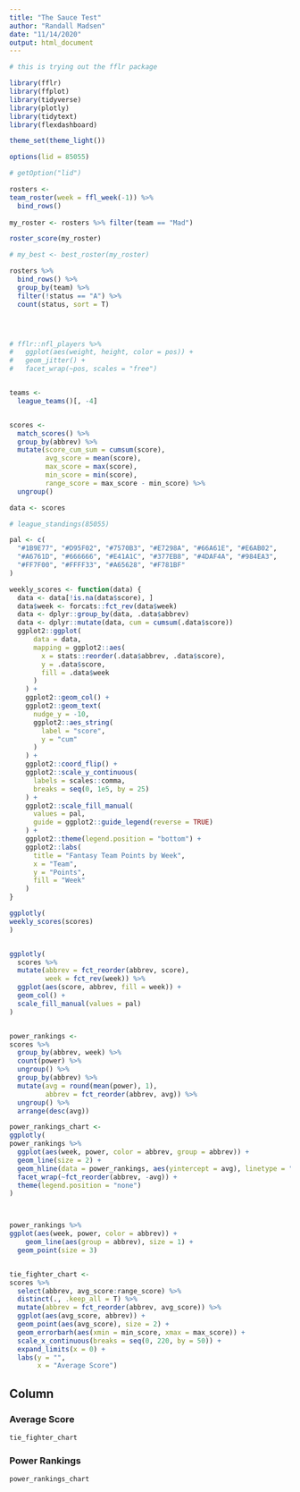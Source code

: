 ---
title: "The Sauce Test"
author: "Randall Madsen"
date: "11/14/2020"
output: html_document
---



```{r message=FALSE, warning=FALSE, include=FALSE, paged.print=FALSE}
# this is trying out the fflr package

library(fflr)
library(ffplot)
library(tidyverse)
library(plotly)
library(tidytext)
library(flexdashboard)

theme_set(theme_light())

options(lid = 85055)

# getOption("lid")
```


```{r message=FALSE, warning=FALSE, include=FALSE, paged.print=FALSE}
rosters <- 
team_roster(week = ffl_week(-1)) %>%
  bind_rows()
  
my_roster <- rosters %>% filter(team == "Mad")

roster_score(my_roster)

# my_best <- best_roster(my_roster)

rosters %>% 
  bind_rows() %>% 
  group_by(team) %>% 
  filter(!status == "A") %>% 
  count(status, sort = T) 




# fflr::nfl_players %>% 
#   ggplot(aes(weight, height, color = pos)) +
#   geom_jitter() +
#   facet_wrap(~pos, scales = "free")


teams <- 
  league_teams()[, -4]


scores <- 
  match_scores() %>% 
  group_by(abbrev) %>% 
  mutate(score_cum_sum = cumsum(score),
         avg_score = mean(score),
         max_score = max(score),
         min_score = min(score),
         range_score = max_score - min_score) %>% 
  ungroup()

data <- scores

# league_standings(85055)

pal <- c(
  "#1B9E77", "#D95F02", "#7570B3", "#E7298A", "#66A61E", "#E6AB02",
  "#A6761D", "#666666", "#E41A1C", "#377EB8", "#4DAF4A", "#984EA3",
  "#FF7F00", "#FFFF33", "#A65628", "#F781BF"
)

weekly_scores <- function(data) {
  data <- data[!is.na(data$score), ]
  data$week <- forcats::fct_rev(data$week)
  data <- dplyr::group_by(data, .data$abbrev)
  data <- dplyr::mutate(data, cum = cumsum(.data$score))
  ggplot2::ggplot(
      data = data,
      mapping = ggplot2::aes(
        x = stats::reorder(.data$abbrev, .data$score),
        y = .data$score,
        fill = .data$week
      )
    ) +
    ggplot2::geom_col() +
    ggplot2::geom_text(
      nudge_y = -10,
      ggplot2::aes_string(
        label = "score",
        y = "cum"
      )
    ) +
    ggplot2::coord_flip() +
    ggplot2::scale_y_continuous(
      labels = scales::comma,
      breaks = seq(0, 1e5, by = 25)
    ) +
    ggplot2::scale_fill_manual(
      values = pal,
      guide = ggplot2::guide_legend(reverse = TRUE)
    ) +
    ggplot2::theme(legend.position = "bottom") +
    ggplot2::labs(
      title = "Fantasy Team Points by Week",
      x = "Team",
      y = "Points",
      fill = "Week"
    )
}

ggplotly(
weekly_scores(scores)
)


ggplotly(
  scores %>% 
  mutate(abbrev = fct_reorder(abbrev, score),
         week = fct_rev(week)) %>% 
  ggplot(aes(score, abbrev, fill = week)) +
  geom_col() +
  scale_fill_manual(values = pal)
)


power_rankings <- 
scores %>% 
  group_by(abbrev, week) %>% 
  count(power) %>% 
  ungroup() %>% 
  group_by(abbrev) %>% 
  mutate(avg = round(mean(power), 1),
         abbrev = fct_reorder(abbrev, avg)) %>% 
  ungroup() %>% 
  arrange(desc(avg))

power_rankings_chart <- 
ggplotly(
power_rankings %>% 
  ggplot(aes(week, power, color = abbrev, group = abbrev)) +
  geom_line(size = 2) +
  geom_hline(data = power_rankings, aes(yintercept = avg), linetype = "dashed") +
  facet_wrap(~fct_reorder(abbrev, -avg)) +
  theme(legend.position = "none")
)



power_rankings %>% 
ggplot(aes(week, power, color = abbrev)) +
    geom_line(aes(group = abbrev), size = 1) +
  geom_point(size = 3)


tie_fighter_chart <- 
scores %>% 
  select(abbrev, avg_score:range_score) %>% 
  distinct(., .keep_all = T) %>% 
  mutate(abbrev = fct_reorder(abbrev, avg_score)) %>% 
  ggplot(aes(avg_score, abbrev)) +
  geom_point(aes(avg_score), size = 2) +
  geom_errorbarh(aes(xmin = min_score, xmax = max_score)) +
  scale_x_continuous(breaks = seq(0, 220, by = 50)) +
  expand_limits(x = 0) +
  labs(y = "",
       x = "Average Score")


```


 
Column {.tabset}
-------------------------------------
   
### Average Score

```{r echo=FALSE, message=FALSE, warning=FALSE, paged.print=FALSE}
tie_fighter_chart
```   
 
### Power Rankings
    
```{r echo=FALSE, message=FALSE, warning=FALSE, paged.print=FALSE}
power_rankings_chart
```
